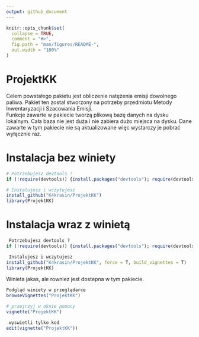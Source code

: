 ```yaml
---
output: github_document
---
```


<!-- README.md is generated from README.Rmd. Please edit that file -->

```r
knitr::opts_chunk$set(
  collapse = TRUE,
  comment = "#>",
  fig.path = "man/figures/README-",
  out.width = "100%"
)
```

# ProjektKK

Celem powstałego pakietu jest obliczenie natężenia emisji dowolnego paliwa. Pakiet ten został stworzony na potrzeby przedmiotu Metody Inwentaryzacji i Szacowania Emisji.  
Funkcje zawarte w pakiecie tworzą plikową bazę danych na dysku lokalnym. Cała baza nie jest duża i nie zabiera dużo miejsca na dysku. Dane zawarte w tym pakiecie nie są aktualizowane
więc wystarczy je pobrać wyłącznie raz.


# Instalacja bez winiety

```r
# Potrzebujesz devtools ?
if (!require(devtools)) {install.packages("devtools"); require(devtools)}

# Instalujesz i wczytujesz
install_github("K4krasin/ProjektKK")
library(ProjektKK)
```



# Instalacja wraz z winietą 

```r
 Potrzebujesz devtools ?
if (!require(devtools)) {install.packages("devtools"); require(devtools)}

 Instalujesz i wczytujesz
install_github("K4krasin/ProjektKK", force = T, build_vignettes = T)
library(ProjektKK)
```

Winieta jakas, ale rowniez jest dostepna w tym pakiecie.

```r
Podgląd winiety w przeglądarce
browseVignettes("ProjektKK")

# przejrzyj w oknie pomocy
vignette("ProjektKK")

 wyswietli tylko kod
edit(vignette("ProjektKK"))
```

